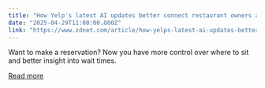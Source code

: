 ```yaml
---
title: "How Yelp's latest AI updates better connect restaurant owners and diners"
date: "2025-04-29T11:00:00.000Z"
link: "https://www.zdnet.com/article/how-yelps-latest-ai-updates-better-connect-restaurant-owners-and-diners/"
---
```


Want to make a reservation? Now you have more control over where to sit and better insight into wait times.

[Read more](https://www.zdnet.com/article/how-yelps-latest-ai-updates-better-connect-restaurant-owners-and-diners/)
